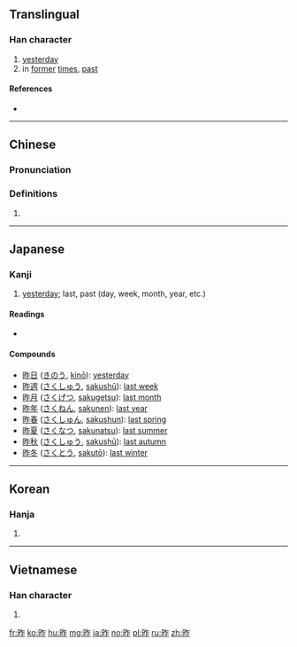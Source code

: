{{also|咋}}
==Translingual==
{{stroke order|strokes=9}}

===Han character===
{{Han char|rn=72|rad=日|as=05|sn=9|four=6801<sub>1</sub>|canj=日人尸 (AOS)|ids=⿰[[日]][[乍]]}}

# [[yesterday]]
# in [[former]] [[time]]s, [[past]]

====References====
* {{Han ref|kx=0493.140|dkj=13847|dj=0857.020|hdz=21502.020|uh=6628|ud=26152|bh=AC51|bd=44113}}

----

==Chinese==
{{zh-forms}}

===Pronunciation===
{{zh-pron
|m=zuó
|c=zok3,zok6
|mc=y
|oc=y
|ma=
|cat=n
}}

===Definitions===
# {{rfdef|lang=zh}}

----

==Japanese==

===Kanji===
{{ja-kanji|grade=4|rs=日05}}

# [[yesterday]]; last, past (day, week, month, year, etc.)

====Readings====
* {{ja-readings
|goon=[[ざく]] (zaku) {{qualifier|non-[[w:Jōyō kanji|Jōyō]] reading}}
|kanon=[[さく]] (saku)
|kun=[[きのう]] (kinō)}}

====Compounds====
* [[昨日]] ([[きのう]], [[kinō]]): [[yesterday]]
* [[昨週]] ([[さくしゅう]], [[sakushū]]): [[last week]]
* [[昨月]] ([[さくげつ]], [[sakugetsu]]): [[last month]]
* [[昨年]] ([[さくねん]], [[sakunen]]): [[last year]]
* [[昨春]] ([[さくしゅん]], [[sakushun]]): [[last spring]]
* [[昨夏]] ([[さくなつ]], [[sakunatsu]]): [[last summer]]
* [[昨秋]] ([[さくしゅう]], [[sakushū]]): [[last autumn]]
* [[昨冬]] ([[さくとう]], [[sakutō]]): [[last winter]]

----

==Korean==

===Hanja===
{{ko-hanja|hangeul=작|eumhun=|rv=jak|mr=chak|y=cak}}

# {{defn|lang=ko|sort=日05}}

----

==Vietnamese==

===Han character===
{{vi-hantu|tạc|rs=日05}}

# {{defn|lang=vi|sort=日05}}

[[fr:昨]]
[[ko:昨]]
[[hu:昨]]
[[mg:昨]]
[[ja:昨]]
[[no:昨]]
[[pl:昨]]
[[ru:昨]]
[[zh:昨]]
